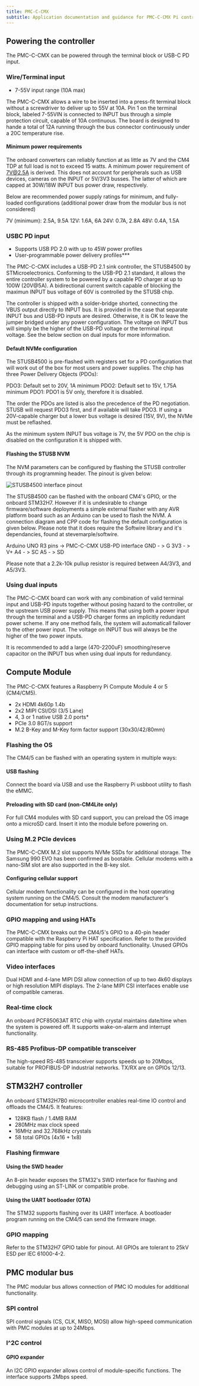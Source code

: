 ```yaml
---
title: PMC-C-CMX
subtitle: Application documentation and guidance for PMC-C-CMX Pi control board, the first Pi carrier with M.2 PCIe 3.0 support and a powerful real-time controller STM32H7.
---
```



## Powering the controller

The PMC-C-CMX can be powered through the terminal block or USB-C PD input.

### Wire/Terminal input

- 7-55V input range (10A max)

The PMC-C-CMX allows a wire to be inserted into a press-fit terminal block without a screwdriver to deliver up to 55V at 10A. Pin 1 on the terminal block, labeled 7-55VIN is connected to INPUT bus through a simple protection circuit, capable of 10A continuous. The board is designed to hande a total of 12A running through the bus connector continuously under a 20C temperature rise.

#### Minimum power requirements

The onboard converters can reliably function at as little as 7V and the CM4 TDP at full load is not to exceed 15 watts. A minimum power requirement of 7V@2.5A is derived. This does not account for peripherals such as USB devices, cameras on the INPUT or 5V/3V3 busses. The latter of which are capped at 30W/18W INPUT bus power draw, respectively. 

Below are recommended power supply ratings for minimum, and fully-loaded configurations (additional power draw from the modular bus is not considered)

7V (minimum): 2.5A, 9.5A
12V: 1.6A, 6A
24V: 0.7A, 2.8A
48V: 0.4A, 1.5A

### USBC PD input

- Supports USB PD 2.0 with up to 45W power profiles
- User-programmable power delivery profiles\*\*\*

The PMC-C-CMX includes a USB-PD 2.1 sink controller, the STUSB4500 by STMicroelectronics. Conforming to the USB-PD 2.1 standard, it allows the entire controller system to be powered by a capable PD charger at up to 100W (20V@5A). A bidirectional current switch capable of blocking the maximun INPUT bus voltage of 60V is controlled by the STUSB chip. 

The controller is shipped with a solder-bridge shorted, connecting the VBUS output directly to INPUT bus. It is provided in the case that separate INPUT bus and USB-PD inputs are desired. Otherwise, it is OK to leave the jumper bridged under any power configuration. The voltage on INPUT bus will simply be the higher of the USB-PD voltage or the terminal input voltage. See the below section on dual inputs for more information.

#### Default NVMe configuration

The STUSB4500 is pre-flashed with registers set for a PD configuration that will work out of the box for most users and power supplies. The chip has three Power Delivery Objects (PDOs):

PDO3: Default set to 20V, 1A minimum
PDO2: Default set to 15V, 1.75A minimum
PDO1: PDO1 is 5V only, therefore it is disabled.

The order the PDOs are listed is also the precedence of the PD negotiation. STUSB will request PDO3 first, and if available will take PDO3. If using a 20V-capable charger but a lower bus voltage is desired (15V, 9V), the NVMe must be reflashed.

As the minimum system INPUT bus voltage is 7V, the 5V PDO on the chip is disabled on the configuration it is shipped with. 

#### Flashing the STUSB NVM

The NVM parameters can be configured by flashing the STUSB controller through its programming header. The pinout is given below:

![STUSB4500 interface pinout](/images/pmc/USB-PDinterface_pindiagram.png)

The STUSB4500 can be flashed with the onboard CM4's GPIO, or the onboard STM32H7. However if it is undesirable to change firmware/software deployments a simple external flasher with any AVR platform board such as an Arduino can be used to flash the NVM. A connection diagram and CPP code for flashing the default configuration is given below. Please note that it does require the Softwire library and it's dependancies, found at stevemarple/softwire.

Arduino UNO R3 pins -> PMC-C-CMX USB-PD interface
GND - > G
3V3 - > V+
A4 - > SC
A5 - > SD

Please note that a 2.2k-10k pullup resistor is required between A4/3V3, and A5/3V3.

### Using dual inputs

The PMC-C-CMX board can work with any combination of valid terminal input and USB-PD inputs together without posing hazard to the controller, or the upstream USB power supply. This means that using both a power input through the terminal and a USB-PD charger forms an implicitly redundant power scheme. If any one method fails, the system will automaticall failover to the other power input. The voltage on INPUT bus will always be the higher of the two power inputs. 

It is recommended to add a large (470-2200uF) smoothing/reserve capacitor on the INPUT bus when using dual inputs for redundancy.

## Compute Module

The PMC-C-CMX features a Raspberry Pi Compute Module 4 or 5 (CM4/CM5). 

- 2x HDMI 4k60p 1.4b
- 2x2 MIPI CSI/DSI (3/5 Lane)
- 4, 3 or 1 native USB 2.0 ports\*
- PCIe 3.0 8GT/s support
- M.2 B-Key and M-Key form factor support (30x30/42/80mm)

### Flashing the OS

The CM4/5 can be flashed with an operating system in multiple ways:

#### USB flashing

Connect the board via USB and use the Raspberry Pi usbboot utility to flash the eMMC.

#### Preloading with SD card (non-CM4Lite only)

For full CM4 modules with SD card support, you can preload the OS image onto a microSD card. Insert it into the module before powering on.

### Using M.2 PCIe devices

The PMC-C-CMX M.2 slot supports NVMe SSDs for additional storage. The Samsung 990 EVO has been confirmed as bootable. Cellular modems with a nano-SIM slot are also supported in the B-key slot.

#### Configuring cellular support

Cellular modem functionality can be configured in the host operating system running on the CM4/5. Consult the modem manufacturer's documentation for setup instructions.

### GPIO mapping and using HATs

The PMC-C-CMX breaks out the CM4/5's GPIO to a 40-pin header compatible with the Raspberry Pi HAT specification. Refer to the provided GPIO mapping table for pins used by onboard functionality. Unused GPIOs can interface with custom or off-the-shelf HATs.

### Video interfaces

Dual HDMI and 4-lane MIPI DSI allow connection of up to two 4k60 displays or high resolution MIPI displays. The 2-lane MIPI CSI interfaces enable use of compatible cameras.

### Real-time clock

An onboard PCF85063AT RTC chip with crystal maintains date/time when the system is powered off. It supports wake-on-alarm and interrupt functionality.

### RS-485 Profibus-DP compatible transceiver

The high-speed RS-485 transceiver supports speeds up to 20Mbps, suitable for PROFIBUS-DP industrial networks. TX/RX are on GPIOs 12/13.

## STM32H7 controller

An onboard STM32H7B0 microcontroller enables real-time IO control and offloads the CM4/5. It features:

- 128KB flash / 1.4MB RAM
- 280MHz max clock speed
- 16MHz and 32.768kHz crystals
- 58 total GPIOs (4x16 + 1x8)

### Flashing firmware

#### Using the SWD header

An 8-pin header exposes the STM32's SWD interface for flashing and debugging using an ST-LINK or compatible probe.

#### Using the UART bootloader (OTA)

The STM32 supports flashing over its UART interface. A bootloader program running on the CM4/5 can send the firmware image.

### GPIO mapping

Refer to the STM32H7 GPIO table for pinout. All GPIOs are tolerant to 25kV ESD per IEC 61000-4-2.

## PMC modular bus

The PMC modular bus allows connection of PMC IO modules for additional functionality.

### SPI control

SPI control signals (CS, CLK, MISO, MOSI) allow high-speed communication with PMC modules at up to 24Mbps.

### I^2C control

#### GPIO expander

An I2C GPIO expander allows control of module-specific functions. The interface supports 2Mbps speed.
